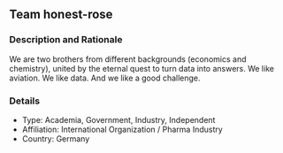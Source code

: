 ## Team honest-rose

### Description and Rationale
We are two brothers from different backgrounds (economics and chemistry), united by the eternal quest to turn data into answers. We like aviation. We like data. And we like a good challenge.

### Details

* Type: Academia, Government, Industry, Independent
* Affiliation: International Organization / Pharma Industry
* Country: Germany

